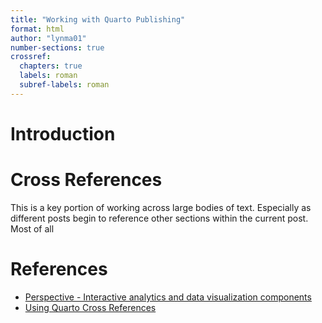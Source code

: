```yaml
---
title: "Working with Quarto Publishing"
format: html
author: "lynma01"
number-sections: true
crossref:
  chapters: true
  labels: roman
  subref-labels: roman
---
```


# Introduction {#sec-introduction}

# Cross References {#sec-crossref}
This is a key portion of working across large bodies of text. Especially as different posts begin to reference other sections within the current post. Most of all 



# References {#sec-references}
- [Perspective - Interactive analytics and data visualization components](https://perspective.finos.org/){#perspective}
- [Using Quarto Cross References](https://quarto.org/docs/authoring/cross-references.html){#cross-refs}